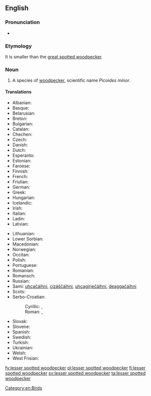 ==English==

===Pronunciation===
* {{IPA|/ˈlɛsə(ɹ)ˈspɒtədˈwədpɛkə(ɹ)/}}

===Etymology===
It is smaller than the [[great spotted woodpecker]].

===Noun===
{{en-noun|head=[[lesser]] [[spotted]] [[woodpecker]]}}

# A species of [[woodpecker]], scientific name ''Picoides minor''.

====Translations====
{{trans-top|a species of woodpecker}}
* Albanian: {{t-|sq|qukapiku larosh i vogël}}
* Basque: {{t-|eu|okil txiki}}
* Belarusian: {{t-|be|малы дзяцел}}
* Breton: {{t-|br|pilkoad bihan}}
* Bulgarian: {{t-|bg|малък пъстър кълвач|tr=mal"k p"st"r k"lvač}}
* Catalan: {{t-|ca|picot garser petit|m}}
* Chechen: {{tø|ce|леча}}
* Czech: {{t-|cs|strakapoud malý}}
* Danish: {{t-|da|dværgspætte}}
* Dutch: {{t-|nl|kleine bonte specht|m}}
* Esperanto: {{t-|eo|malgranda buntpego}}
* Estonian: {{t-|et|väike-kirjurähn}}
* Faroese: {{t-|fo|dvørgspæta}}
* Finnish: {{t+|fi|pikkutikka}}
* French: {{t+|fr|pic épeichette|m}}
* Friulian: {{tø|fur|pic piçul}}
* German: {{t-|de|Kleinspecht|m}}
* Greek: {{t-|el|νανοτσικλιτάρα}}
* Hungarian: {{t-|hu|kis fakopáncs}}
* Icelandic: {{t+|is|stubbspæta}}
* Irish: {{t-|ga|mionchnagaire breac}}
* Italian: {{t-|it|picchio rosso minore|m}}
* Ladin: {{tø|lld|becalen pice}}
* Latvian: {{t-|lv|mazais dzenis}}
{{trans-mid}}
* Lithuanian: {{t-|lt|mažasis margasis genys}}
* Lower Sorbian: {{tø|dsb|mały šnapac}}
* Macedonian: {{t-|mk|мал клукаjдрвец|tr=mal klukajdrvec}}
* Norwegian: {{t-|no|dvergspett}}
* Occitan: {{t-|oc|pic pichòt}}
* Polish: {{t-|pl|dzięciołek}}
* Portuguese: {{t-|pt|pica pau malhado pequeno}}
* Romanian: {{t+|ro|ciocănitoare}}
* Romansch: {{t-|rm|pitgalain pitschen}}
* Russian: {{t-|ru|далый дятел|tr=dalyj djatel}}
* Sami: [[uhcačáihni]], [[cizáščáihni]], [[uhcagirječáihni]], [[deaggačáihni]]
* Scots: {{tø|sco|cnag bheag}}
* Serbo-Croatian:
*: Cyrillic: {{t-|sh|мали детлић|sc=Cyrl}}, {{t-|sh|мали дјетао|sc=Cyrl}}
*: Roman: {{t-|sh|mali detlić}}, {{t-|sh|mali djetao}}
* Slovak: {{t-|sk|ďateľ malý}}
* Slovene: {{t-|sl|mali detel}}
* Spanish: {{t-|es|pico menor|m}}
* Swedish: {{t+|sv|mindre hackspett}}
* Turkish: {{t+|tr|küçük ağaçkakan}}
* Ukrainian: {{t-|uk|дятел малий|tr=djatel malij}}
* Welsh: {{t-|cy|cnocell fraith leiaf}}
* West Frisian: {{t-|fy|lytse eksterspjocht}}
{{trans-bottom}}

[[Category:en:Birds]]

[[fy:lesser spotted woodpecker]]
[[pl:lesser spotted woodpecker]]
[[fi:lesser spotted woodpecker]]
[[sv:lesser spotted woodpecker]]
[[ta:lesser spotted woodpecker]]